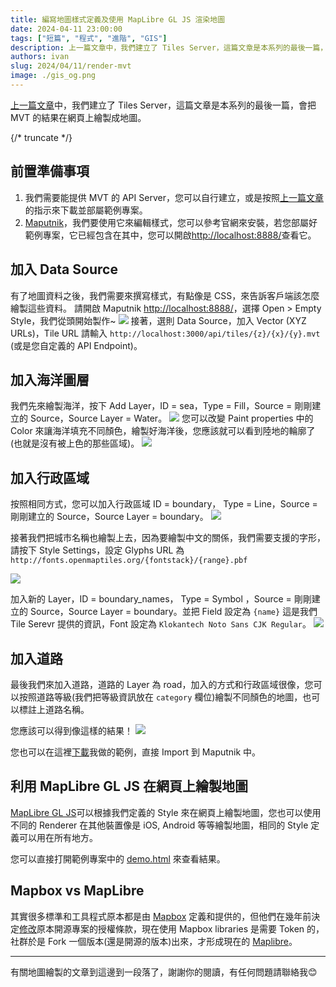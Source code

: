 ```yaml
---
title: 編寫地圖樣式定義及使用 MapLibre GL JS 渲染地圖
date: 2024-04-11 23:00:00
tags: ["短篇", "程式", "進階", "GIS"]
description: 上一篇文章中，我們建立了 Tiles Server，這篇文章是本系列的最後一篇，會把 MVT 的結果在網頁上繪製成地圖。
authors: ivan
slug: 2024/04/11/render-mvt
image: ./gis_og.png
---
```

[上一篇文章](../make-your-own-tile-servers/index.mdx)中，我們建立了 Tiles Server，這篇文章是本系列的最後一篇，會把 MVT 的結果在網頁上繪製成地圖。

{/* truncate */}

## 前置準備事項
1. 我們需要能提供 MVT 的 API Server，您可以自行建立，或是按照[上一篇文章](../make-your-own-tile-servers/index.mdx)的指示來下載並部屬範例專案。
2. [Maputnik](https://github.com/maplibre/maputnik)，我們要使用它來編輯樣式，您可以參考官網來安裝，若您部屬好範例專案，它已經包含在其中，您可以開啟[http://localhost:8888/](http://localhost:8888/)查看它。

## 加入 Data Source
有了地圖資料之後，我們需要來撰寫樣式，有點像是 CSS，來告訴客戶端該怎麼繪製這些資料。
請開啟 Maputnik [http://localhost:8888/](http://localhost:8888/)，選擇 Open > Empty Style，我們從頭開始製作~
![](./screen-1.png)
接著，選則 Data Source，加入 Vector (XYZ URLs)，Tile URL 請輸入 `http://localhost:3000/api/tiles/{z}/{x}/{y}.mvt` (或是您自定義的 API Endpoint)。

## 加入海洋圖層
我們先來繪製海洋，按下 Add Layer，ID = sea，Type = Fill，Source = 剛剛建立的 Source，Source Layer = Water。
![](./screen-2.png)
您可以改變 Paint properties 中的 Color 來讓海洋填充不同顏色，繪製好海洋後，您應該就可以看到陸地的輪廓了(也就是沒有被上色的那些區域)。
![](./screen-3.png)

## 加入行政區域
按照相同方式，您可以加入行政區域 ID = boundary， Type = Line，Source = 剛剛建立的 Source，Source Layer = boundary。
![](./screen-4.png)

接著我們把城市名稱也繪製上去，因為要繪製中文的關係，我們需要支援的字形，請按下 Style Settings，設定 Glyphs URL 為 `http://fonts.openmaptiles.org/{fontstack}/{range}.pbf`

![](./screen-5.png)

加入新的 Layer，ID = boundary_names， Type = Symbol ，Source = 剛剛建立的 Source，Source Layer = boundary。並把 Field 設定為 `{name}` 這是我們 Tile Serevr 提供的資訊，Font 設定為 `Klokantech Noto Sans CJK Regular`。
![](./screen-6.png)

## 加入道路
最後我們來加入道路，道路的 Layer 為 road，加入的方式和行政區域很像，您可以按照道路等級(我們把等級資訊放在 `category` 欄位)繪製不同顏色的地圖，也可以標註上道路名稱。

您應該可以得到像這樣的結果！
![](./screen-7.png)

您也可以在這裡[下載](./goofy_blog_demo.json)我做的範例，直接 Import 到 Maputnik 中。

## 利用 MapLibre GL JS 在網頁上繪製地圖
[MapLibre GL JS](https://github.com/maplibre/maplibre-gl-js/)可以根據我們定義的 Style 來在網頁上繪製地圖，您也可以使用不同的 Renderer 在其他裝置像是 iOS, Android 等等繪製地圖，相同的 Style 定義可以用在所有地方。

您可以直接打開範例專案中的 [demo.html](https://github.com/oscar60310/tile-server-demo/blob/main/demo.html) 來查看結果。

## Mapbox vs MapLibre
其實很多標準和工具程式原本都是由 [Mapbox](https://github.com/mapbox) 定義和提供的，但他們在幾年前決定[修改](https://github.com/mapbox/mapbox-gl-js/issues/10162)原本開源專案的授權條款，現在使用 Mapbox libraries 是需要 Token 的，社群於是 Fork 一個版本(還是開源的版本)出來，才形成現在的 [Maplibre](https://github.com/maplibre/maplibre-gl-js)。

----

有關地圖繪製的文章到這邊到一段落了，謝謝你的閱讀，有任何問題請聯絡我😊


<GisSeries />

